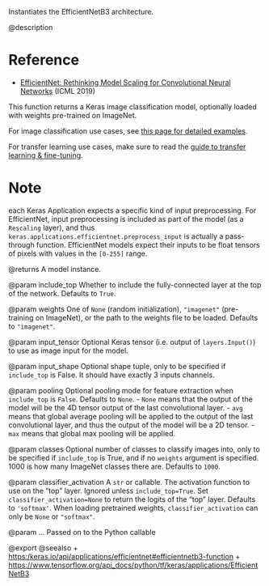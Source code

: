 Instantiates the EfficientNetB3 architecture.

@description

# Reference
- [EfficientNet: Rethinking Model Scaling for Convolutional Neural Networks](
    https://arxiv.org/abs/1905.11946) (ICML 2019)

This function returns a Keras image classification model,
optionally loaded with weights pre-trained on ImageNet.

For image classification use cases, see
[this page for detailed examples](
https://keras.io/api/applications/#usage-examples-for-image-classification-models).

For transfer learning use cases, make sure to read the
[guide to transfer learning & fine-tuning](
https://keras.io/guides/transfer_learning/).

# Note
each Keras Application expects a specific kind of input preprocessing.
For EfficientNet, input preprocessing is included as part of the model
(as a `Rescaling` layer), and thus
`keras.applications.efficientnet.preprocess_input` is actually a
pass-through function. EfficientNet models expect their inputs to be float
tensors of pixels with values in the `[0-255]` range.

@returns
    A model instance.

@param include_top
Whether to include the fully-connected
layer at the top of the network. Defaults to `True`.

@param weights
One of `None` (random initialization),
`"imagenet"` (pre-training on ImageNet),
or the path to the weights file to be loaded.
Defaults to `"imagenet"`.

@param input_tensor
Optional Keras tensor
(i.e. output of `layers.Input()`)
to use as image input for the model.

@param input_shape
Optional shape tuple, only to be specified
if `include_top` is False.
It should have exactly 3 inputs channels.

@param pooling
Optional pooling mode for feature extraction
when `include_top` is `False`. Defaults to `None`.
- `None` means that the output of the model will be
    the 4D tensor output of the
    last convolutional layer.
- `avg` means that global average pooling
    will be applied to the output of the
    last convolutional layer, and thus
    the output of the model will be a 2D tensor.
- `max` means that global max pooling will
    be applied.

@param classes
Optional number of classes to classify images
into, only to be specified if `include_top` is True, and
if no `weights` argument is specified. 1000 is how many
ImageNet classes there are. Defaults to `1000`.

@param classifier_activation
A `str` or callable. The activation function to use
on the "top" layer. Ignored unless `include_top=True`. Set
`classifier_activation=None` to return the logits of the "top" layer.
Defaults to `'softmax'`.
When loading pretrained weights, `classifier_activation` can only
be `None` or `"softmax"`.

@param ...
Passed on to the Python callable

@export
@seealso
+ <https:/keras.io/api/applications/efficientnet#efficientnetb3-function>
+ <https://www.tensorflow.org/api_docs/python/tf/keras/applications/EfficientNetB3>
